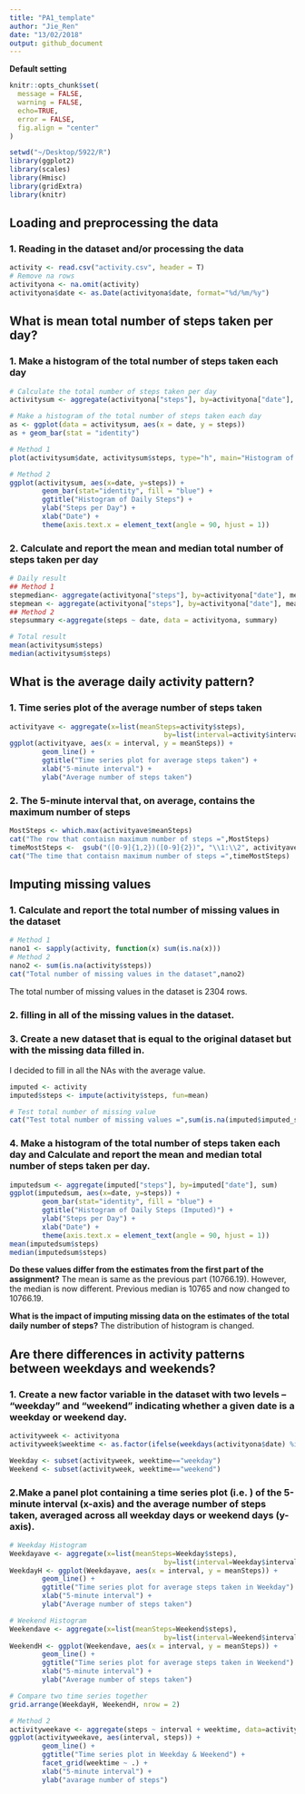 ```yaml
---
title: "PA1_template"
author: "Jie_Ren"
date: "13/02/2018"
output: github_document
---
```


**Default setting**

```r
knitr::opts_chunk$set(
  message = FALSE,
  warning = FALSE,
  echo=TRUE,
  error = FALSE,
  fig.align = "center"
)

setwd("~/Desktop/5922/R")
library(ggplot2)
library(scales)
library(Hmisc)
library(gridExtra)
library(knitr)
```

## Loading and preprocessing the data
### 1. Reading in the dataset and/or processing the data
```r
activity <- read.csv("activity.csv", header = T)
# Remove na rows 
activityona <- na.omit(activity)
activityona$date <- as.Date(activityona$date, format="%d/%m/%y")
```

## What is mean total number of steps taken per day?
### 1. Make a histogram of the total number of steps taken each day 
```r

# Calculate the total number of steps taken per day
activitysum <- aggregate(activityona["steps"], by=activityona["date"], sum)

# Make a histogram of the total number of steps taken each day
as <- ggplot(data = activitysum, aes(x = date, y = steps))
as + geom_bar(stat = "identity")

# Method 1
plot(activitysum$date, activitysum$steps, type="h", main="Histogram of Daily Steps",xlab="Date", ylab="Steps per Day", col="black", lwd=8)

# Method 2
ggplot(activitysum, aes(x=date, y=steps)) + 
        geom_bar(stat="identity", fill = "blue") +
        ggtitle("Histogram of Daily Steps") +
        ylab("Steps per Day") + 
        xlab("Date") + 
        theme(axis.text.x = element_text(angle = 90, hjust = 1))
```
### 2. Calculate and report the mean and median total number of steps taken per day
```r
# Daily result
## Method 1
stepmedian<- aggregate(activityona["steps"], by=activityona["date"], median)
stepmean <- aggregate(activityona["steps"], by=activityona["date"], mean)
## Method 2
stepsummary <-aggregate(steps ~ date, data = activityona, summary)

# Total result
mean(activitysum$steps)
median(activitysum$steps)
```

## What is the average daily activity pattern?
### 1. Time series plot of the average number of steps taken
```r
activityave <- aggregate(x=list(meanSteps=activity$steps),
                                      by=list(interval=activity$interval), FUN=mean, na.rm=TRUE)
ggplot(activityave, aes(x = interval, y = meanSteps)) + 
        geom_line() + 
        ggtitle("Time series plot for average steps taken") +
        xlab("5-minute interval") +
        ylab("Average number of steps taken")
```

### 2. The 5-minute interval that, on average, contains the maximum number of steps
```r
MostSteps <- which.max(activityave$meanSteps)
cat("The row that contaisn maximum number of steps =",MostSteps)
timeMostSteps <-  gsub("([0-9]{1,2})([0-9]{2})", "\\1:\\2", activityave[MostSteps,'interval'])
cat("The time that contaisn maximum number of steps =",timeMostSteps)
```

## Imputing missing values
### 1. Calculate and report the total number of missing values in the dataset
```r
# Method 1
nano1 <- sapply(activity, function(x) sum(is.na(x)))
# Method 2
nano2 <- sum(is.na(activity$steps))
cat("Total number of missing values in the dataset",nano2)
```
The total number of missing values in the dataset is 2304 rows.

### 2. filling in all of the missing values in the dataset.
### 3. Create a new dataset that is equal to the original dataset but with the missing data filled in.
I decided to fill in all the NAs with the average value. 
```r
imputed <- activity
imputed$steps <- impute(activity$steps, fun=mean)

# Test total number of missing value
cat("Test total number of missing values =",sum(is.na(imputed$imputed_steps)))
```

### 4. Make a histogram of the total number of steps taken each day and Calculate and report the mean and median total number of steps taken per day. 

```r
imputedsum <- aggregate(imputed["steps"], by=imputed["date"], sum)
ggplot(imputedsum, aes(x=date, y=steps)) + 
        geom_bar(stat="identity", fill = "blue") +
        ggtitle("Histogram of Daily Steps (Imputed)") +
        ylab("Steps per Day") + 
        xlab("Date") + 
        theme(axis.text.x = element_text(angle = 90, hjust = 1))
mean(imputedsum$steps)
median(imputedsum$steps)
```
**Do these values differ from the estimates from the first part of the assignment?**
The mean is same as the previous part (10766.19). However, the median is now different. Previous median is 10765 and now changed to 10766.19.

**What is the impact of imputing missing data on the estimates of the total daily number of steps?**
The distribution of histogram is changed. 


## Are there differences in activity patterns between weekdays and weekends?
### 1. Create a new factor variable in the dataset with two levels – “weekday” and “weekend” indicating whether a given date is a weekday or weekend day.
```r
activityweek <- activityona
activityweek$weektime <- as.factor(ifelse(weekdays(activityona$date) %in% c("Saturday","Sunday"),"weekend", "weekday"))

Weekday <- subset(activityweek, weektime=="weekday")
Weekend <- subset(activityweek, weektime=="weekend")
```

### 2.Make a panel plot containing a time series plot (i.e. ) of the 5-minute interval (x-axis) and the average number of steps taken, averaged across all weekday days or weekend days (y-axis).

```r
# Weekday Histogram
Weekdayave <- aggregate(x=list(meanSteps=Weekday$steps),
                                      by=list(interval=Weekday$interval), FUN=mean, na.rm=TRUE)
WeekdayH <- ggplot(Weekdayave, aes(x = interval, y = meanSteps)) + 
        geom_line() + 
        ggtitle("Time series plot for average steps taken in Weekday") +
        xlab("5-minute interval") +
        ylab("Average number of steps taken")

# Weekend Histogram
Weekendave <- aggregate(x=list(meanSteps=Weekend$steps),
                                      by=list(interval=Weekend$interval), FUN=mean, na.rm=TRUE)
WeekendH <- ggplot(Weekendave, aes(x = interval, y = meanSteps)) + 
        geom_line() + 
        ggtitle("Time series plot for average steps taken in Weekend") +
        xlab("5-minute interval") +
        ylab("Average number of steps taken")

# Compare two time series together
grid.arrange(WeekdayH, WeekendH, nrow = 2)

# Method 2
activityweekave <- aggregate(steps ~ interval + weektime, data=activityweek, mean)
ggplot(activityweekave, aes(interval, steps)) + 
        geom_line() + 
        ggtitle("Time series plot in Weekday & Weekend") + 
        facet_grid(weektime ~ .) +
        xlab("5-minute interval") + 
        ylab("avarage number of steps")

```
